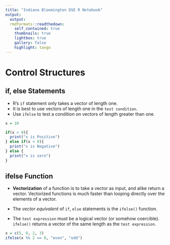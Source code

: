```yaml
---
title: "Indiana Bloomington DSE R Notebook"
output: 
  output: 
  rmdformats::readthedown:
    self_contained: true
    thumbnails: true
    lightbox: true
    gallery: false
    highlight: tango
---
```


# Control Structures

## if, else Statements

  - R's `if` statement only takes a vector of length one.
  - It is best to use vectors of length one in the `test condition`.
  - Use `ifelse` to test a condition on vectors of length greater than one.

```r
x = 10

if(x > 0){
  print("x is Positive")
} else if(x < 0){
  print("x is Negative")
} else {
  print("x is zero")
}

```

## ifelse Function

  - **Vectorization** of a function is to take a vector as input, and alike return a vector. Vectorized functions is much faster than looping directly over the elements of a vector.
  - The *vector equivalent* of `if`, `else` statements is the `ifelse()` function.
  
  - The `test expression` must be a logical vector (or somehow coercible). `ifelse()` returns a vector of the same length as the `test expression`. 


```r
x = c(5, 0, 2, 3)
ifelse(x %% 2 == 0, "even", "odd")
```

